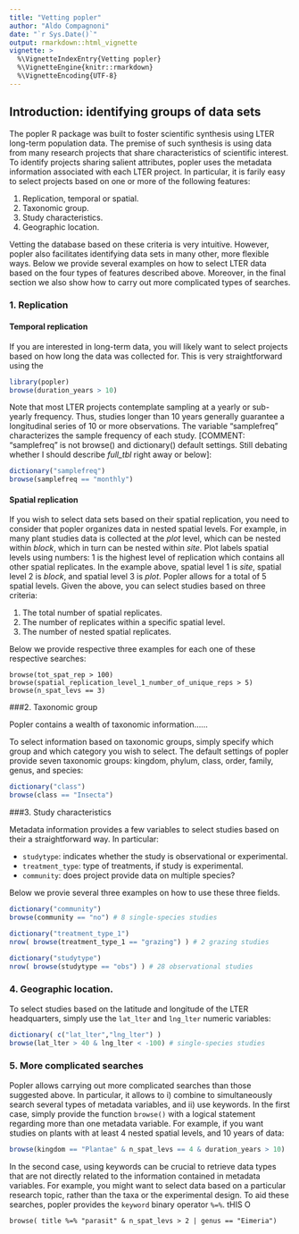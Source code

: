```yaml
---
title: "Vetting popler"
author: "Aldo Compagnoni"
date: "`r Sys.Date()`"
output: rmarkdown::html_vignette
vignette: >
  %\VignetteIndexEntry{Vetting popler}
  %\VignetteEngine{knitr::rmarkdown}
  %\VignetteEncoding{UTF-8}
---
```


## Introduction: identifying groups of data sets

The popler R package was built to foster scientific synthesis using LTER long-term population data. The premise of such synthesis is using data from many research projects that share characteristics of scientific interest. To identify projects sharing salient attributes, popler uses the metadata information associated with each LTER project. In particular, it is farily easy to select projects based on one or more of the following features:

 1. Replication, temporal or spatial.
 2. Taxonomic group.
 3. Study characteristics. 
 4. Geographic location.

Vetting the database based on these criteria is very intuitive. However, popler also facilitates identifying data sets in many other, more flexible ways. Below we provide several examples on how to select LTER data based on the four types of features described above. Moreover, in the final section we also show how to carry out more complicated types of searches.

### 1. Replication
#### Temporal replication

If you are interested in long-term data, you will likely want to select projects based on how long the data was collected for. This is very straightforward using the 

```r
library(popler)
browse(duration_years > 10)
```

Note that most LTER projects contemplate sampling at a yearly or sub-yearly frequency. Thus, studies longer than 10 years generally guarantee a longitudinal series of 10 or more observations. The variable "samplefreq" characterizes the sample frequency of each study. [COMMENT: "samplefreq" is not browse() and dictionary() default settings. Still debating whether I should describe *full_tbl* right away or below]: 

```r
dictionary("samplefreq")
browse(samplefreq == "monthly")
```

#### Spatial replication

If you wish to select data sets based on their spatial replication, you need to consider that popler organizes data in nested spatial levels. For example, in many plant studies data is collected at the *plot* level, which can be nested within *block*, which in turn can be nested within *site*. Plot labels spatial levels using numbers: 1 is the highest level of replication which contains all other spatial replicates. In the example above, spatial level 1 is *site*, spatial level 2 is *block*, and spatial level 3 is *plot*. Popler allows for a total of 5 spatial levels. Given the above, you can select studies based on three criteria:

 1. The total number of spatial replicates.
 1. The number of replicates within a specific spatial level.
 1. The number of nested spatial replicates.

Below we provide respective three examples for each one of these respective searches:

```
browse(tot_spat_rep > 100)
browse(spatial_replication_level_1_number_of_unique_reps > 5)
browse(n_spat_levs == 3)
```

###2. Taxonomic group

Popler contains a wealth of taxonomic information......

To select information based on taxonomic groups, simply specify which group and which category you wish to select. The default settings of popler provide seven taxonomic groups: kingdom, phylum, class, order, family, genus, and species: 

```r
dictionary("class")
browse(class == "Insecta")
```

###3. Study characteristics

Metadata information provides a few variables to select studies based on their a straightforward way. In particular:

 - `studytype`: indicates whether the study is observational or experimental. 
 - `treatment_type`: type of treatments, if study is experimental.
 - `community`: does project provide data on multiple species?

Below we provie several three examples on how to use these three fields. 

```r
dictionary("community")
browse(community == "no") # 8 single-species studies

dictionary("treatment_type_1")
nrow( browse(treatment_type_1 == "grazing") ) # 2 grazing studies

dictionary("studytype")
nrow( browse(studytype == "obs") ) # 28 observational studies
```

### 4. Geographic location.

To select studies based on the latitude and longitude of the LTER headquarters, simply use the `lat_lter` and `lng_lter` numeric variables: 

```r
dictionary( c("lat_lter","lng_lter") )
browse(lat_lter > 40 & lng_lter < -100) # single-species studies
```

### 5. More complicated searches

Popler allows carrying out more complicated searches than those suggested above. In particular, it allows to i) combine to simultaneously search several types of metadata variables, and ii) use keywords. In the first case, simply provide the function `browse()` with a logical statement regarding more than one metadata variable. For example, if you want studies on plants with at least 4 nested spatial levels, and 10 years of data:

```r
browse(kingdom == "Plantae" & n_spat_levs == 4 & duration_years > 10)
```

In the second case, using keywords can be crucial to retrieve data types that are not directly related to the information contained in metadata variables. For example, you might want to select data based on a particular research topic, rather than the taxa or the experimental design. To aid these searches, popler provides the `keyword` binary operator `%=%`. tHIS O 

```
browse( title %=% "parasit" & n_spat_levs > 2 | genus == "Eimeria")
```

